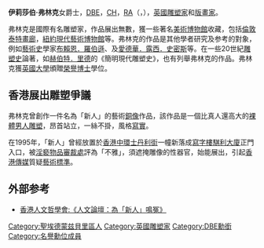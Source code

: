 '''伊莉莎伯·弗林克'''女爵士，[[DBE|DBE]]，[[名譽勳位|CH]]，[[皇家學人|RA]]（{{lang|en|Dame '''Elisabeth Frink'''}}，{{bd|1930年|11月14日|1993年|4月18日|Frink, Elisabeth}}），[[英國|英國]][[雕塑家|雕塑家]]和[[版畫家|版畫家]]。

弗林克是國際有名雕塑家，作品展出無數，獲一些著名[[美術|美術]][[博物館|博物館]]收藏，包括[[倫敦泰特畫廊|倫敦泰特畫廊]]，[[紐約|紐約]][[現代藝術博物館|現代藝術博物館]]等。弗林克的作品是其他學者研究及参考的對象，例如[[藝術史|藝術史]]學家[[布賴恩．羅伯遜|布賴恩．羅伯遜]]、及[[愛德華．露西．史密斯|愛德華．露西．史密斯]]等。在一些20世紀[[雕塑史|雕塑史]]論著，如[[赫伯特．里德|赫伯特．里德]]的《簡明現代雕塑史》，也有列舉弗林克的作品。弗林克獲[[英國大學|英國大學]]頒贈[[榮譽博士|榮譽博士]]學位。

==香港展出雕塑爭議==
弗林克曾創作一件名為「新人」的藝術[[銅像|銅像]]作品，該作品是一個比真人還高大的[[裸體|裸體]][[男人|男人]][[雕塑|雕塑]]，昂首站立，一絲不掛，風格[[寫實|寫實]]。

在1995年，「新人」曾經放置於[[香港|香港]][[中環|中環]][[士丹利街|士丹利街]]一幢新落成[[寫字樓|寫字樓]][[騏利大廈|騏利大廈]]正門入口，被[[淫褻物品審裁處|淫褻物品審裁處]]評為「不雅」，須遮掩雕像的性器官，始能展出，引起[[香港傳媒|香港傳媒]]質疑[[藝術|藝術]][[標準|標準]]。

==外部参考==
* [https://web.archive.org/web/20071112220550/http://arts.cuhk.edu.hk/~hkshp/humanities/ph20-01.txt 香港人文哲學會:《人文論壇：為「新人」鳴冤》]

{{Authority control}}
{{DEFAULTSORT:Frink, Dame Elisabeth}}
[[Category:聖埃德蒙兹貝里區人|Category:聖埃德蒙兹貝里區人]]
[[Category:英國雕塑家|Category:英國雕塑家]]
[[Category:DBE勳銜|Category:DBE勳銜]]
[[Category:名譽勳位成員|Category:名譽勳位成員]]